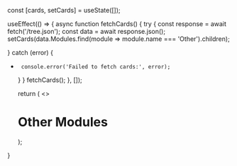 
  const [cards, setCards] = useState([]);

  useEffect(() => {
       async function fetchCards() {
      try {
     const response = await fetch('/tree.json');
      const data = await response.json();
           setCards(data.Modules.find(module => module.name === 'Other').children);

} catch (error) {
+      console.error('Failed to fetch cards:', error);
     }
    }
    fetchCards();
  }, []);

  return (
    <>
    <h1>Other Modules</h1>
    <Cards>
      <CardList cards={cards} />
    </Cards>
    </>
  );
}